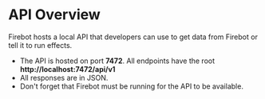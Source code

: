 # API Overview
Firebot hosts a local API that developers can use to get data from Firebot or tell it to run effects.
* The API is hosted on port **7472**. All endpoints have the root **http://localhost:7472/api/v1**
* All responses are in JSON.
* Don't forget that Firebot must be running for the API to be available.